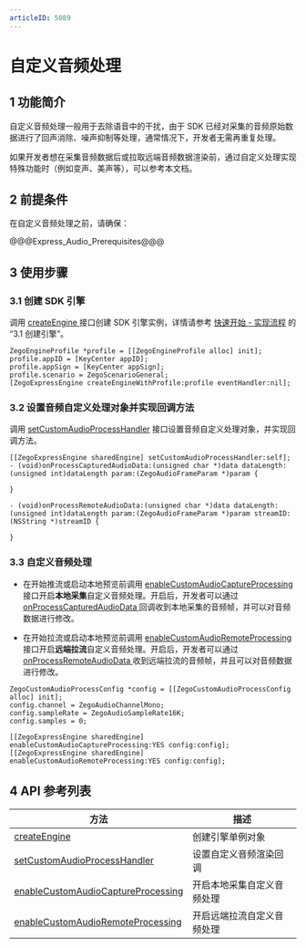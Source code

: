 ```yaml
---
articleID: 5089
---
```

# 自定义音频处理

## 1 功能简介

自定义音频处理一般用于去除语音中的干扰，由于 SDK 已经对采集的音频原始数据进行了回声消除、噪声抑制等处理，通常情况下，开发者无需再重复处理。

如果开发者想在采集音频数据后或拉取远端音频数据渲染前，通过自定义处理实现特殊功能时（例如变声、美声等），可以参考本文档。


## 2 前提条件

在自定义音频处理之前，请确保：

@@@Express_Audio_Prerequisites@@@


## 3 使用步骤

### 3.1 创建 SDK 引擎

调用 [createEngine ](/zh/api?doc=Express_Video_SDK_API~ObjectiveC~class~zego-express-engine#create-engine-with-app-id-app-sign-is-test-env-scenario-event-handler) 接口创建 SDK 引擎实例，详情请参考 [快速开始 - 实现流程](7628#3_1) 的 “3.1 创建引擎”。

```objc
ZegoEngineProfile *profile = [[ZegoEngineProfile alloc] init];
profile.appID = [KeyCenter appID];
profile.appSign = [KeyCenter appSign];
profile.scenario = ZegoScenarioGeneral;
[ZegoExpressEngine createEngineWithProfile:profile eventHandler:nil];
```
### 3.2 设置音频自定义处理对象并实现回调方法

调用 [setCustomAudioProcessHandler](/zh/api?doc=Express_Video_SDK_API~ObjectiveC~class~zego-express-engine#set-custom-audio-process-handler) 接口设置音频自定义处理对象，并实现回调方法。

```objc
[[ZegoExpressEngine sharedEngine] setCustomAudioProcessHandler:self];
- (void)onProcessCapturedAudioData:(unsigned char *)data dataLength:(unsigned int)dataLength param:(ZegoAudioFrameParam *)param {

}

- (void)onProcessRemoteAudioData:(unsigned char *)data dataLength:(unsigned int)dataLength param:(ZegoAudioFrameParam *)param streamID:(NSString *)streamID {

}
```


### 3.3 自定义音频处理

- 在开始推流或启动本地预览前调用 [enableCustomAudioCaptureProcessing ](/zh/api?doc=Express_Video_SDK_API~ObjectiveC~class~zego-express-engine#enable-custom-audio-capture-processing-config) 接口开启**本地采集**自定义音频处理。开启后，开发者可以通过 [onProcessCapturedAudioData ](/zh/api?doc=Express_Video_SDK_API~ObjectiveC~protocol~zego-custom-audio-process-handler#on-process-captured-audio-data-data-length-param) 回调收到本地采集的音频帧，并可以对音频数据进行修改。

- 在开始拉流或启动本地预览前调用 [enableCustomAudioRemoteProcessing ](/zh/api?doc=Express_Video_SDK_API~ObjectiveC~class~zego-express-engine#enable-custom-audio-remote-processing-config) 接口开启**远端拉流**自定义音频处理。开启后，开发者可以通过 [onProcessRemoteAudioData ](/zh/api?doc=Express_Video_SDK_API~ObjectiveC~protocol~zego-custom-audio-process-handler#on-process-remote-audio-data-data-length-param-stream-id) 收到远端拉流的音频帧，并且可以对音频数据进行修改。


```objc
ZegoCustomAudioProcessConfig *config = [[ZegoCustomAudioProcessConfig alloc] init];
config.channel = ZegoAudioChannelMono;
config.sampleRate = ZegoAudioSampleRate16K;
config.samples = 0;

[[ZegoExpressEngine sharedEngine] enableCustomAudioCaptureProcessing:YES config:config];
[[ZegoExpressEngine sharedEngine] enableCustomAudioRemoteProcessing:YES config:config];
```

## 4 API 参考列表

| 方法     | 描述 |
| ------- | -------- |
| [createEngine ](/zh/api?doc=Express_Video_SDK_API~ObjectiveC~class~zego-express-engine#create-engine-with-app-id-app-sign-is-test-env-scenario-event-handler) | 创建引擎单例对象           |
| [setCustomAudioProcessHandler ](/zh/api?doc=Express_Video_SDK_API~ObjectiveC~class~zego-express-engine#set-custom-audio-process-handler) | 设置自定义音频渲染回调     |
| [enableCustomAudioCaptureProcessing ](/zh/api?doc=Express_Video_SDK_API~ObjectiveC~class~zego-express-engine#enable-custom-audio-capture-processing-config) | 开启本地采集自定义音频处理 |
| [enableCustomAudioRemoteProcessing ](/zh/api?doc=Express_Video_SDK_API~ObjectiveC~class~zego-express-engine#enable-custom-audio-remote-processing-config) | 开启远端拉流自定义音频处理 |
